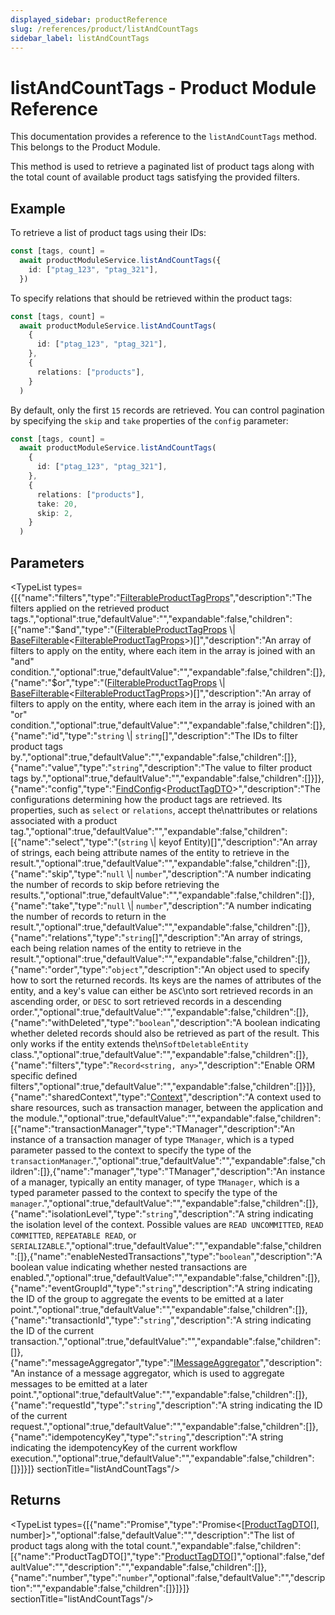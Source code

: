 ```yaml
---
displayed_sidebar: productReference
slug: /references/product/listAndCountTags
sidebar_label: listAndCountTags
---
```



# listAndCountTags - Product Module Reference

This documentation provides a reference to the `listAndCountTags` method. This belongs to the Product Module.

This method is used to retrieve a paginated list of product tags along with the total count of available product tags satisfying the provided filters.

## Example

To retrieve a list of product tags using their IDs:

```ts
const [tags, count] =
  await productModuleService.listAndCountTags({
    id: ["ptag_123", "ptag_321"],
  })
```

To specify relations that should be retrieved within the product tags:

```ts
const [tags, count] =
  await productModuleService.listAndCountTags(
    {
      id: ["ptag_123", "ptag_321"],
    },
    {
      relations: ["products"],
    }
  )
```

By default, only the first `15` records are retrieved. You can control pagination by specifying the `skip` and `take` properties of the `config` parameter:

```ts
const [tags, count] =
  await productModuleService.listAndCountTags(
    {
      id: ["ptag_123", "ptag_321"],
    },
    {
      relations: ["products"],
      take: 20,
      skip: 2,
    }
  )
```

## Parameters

<TypeList types={[{"name":"filters","type":"[FilterableProductTagProps](../../interfaces/product.FilterableProductTagProps.mdx)","description":"The filters applied on the retrieved product tags.","optional":true,"defaultValue":"","expandable":false,"children":[{"name":"$and","type":"([FilterableProductTagProps](../../interfaces/product.FilterableProductTagProps.mdx) \\| [BaseFilterable](../../interfaces/product.BaseFilterable.mdx)&#60;[FilterableProductTagProps](../../interfaces/product.FilterableProductTagProps.mdx)&#62;)[]","description":"An array of filters to apply on the entity, where each item in the array is joined with an \"and\" condition.","optional":true,"defaultValue":"","expandable":false,"children":[]},{"name":"$or","type":"([FilterableProductTagProps](../../interfaces/product.FilterableProductTagProps.mdx) \\| [BaseFilterable](../../interfaces/product.BaseFilterable.mdx)&#60;[FilterableProductTagProps](../../interfaces/product.FilterableProductTagProps.mdx)&#62;)[]","description":"An array of filters to apply on the entity, where each item in the array is joined with an \"or\" condition.","optional":true,"defaultValue":"","expandable":false,"children":[]},{"name":"id","type":"`string` \\| `string`[]","description":"The IDs to filter product tags by.","optional":true,"defaultValue":"","expandable":false,"children":[]},{"name":"value","type":"`string`","description":"The value to filter product tags by.","optional":true,"defaultValue":"","expandable":false,"children":[]}]},{"name":"config","type":"[FindConfig](../../interfaces/product.FindConfig.mdx)&#60;[ProductTagDTO](../../interfaces/product.ProductTagDTO.mdx)&#62;","description":"The configurations determining how the product tags are retrieved. Its properties, such as `select` or `relations`, accept the\nattributes or relations associated with a product tag.","optional":true,"defaultValue":"","expandable":false,"children":[{"name":"select","type":"(`string` \\| keyof Entity)[]","description":"An array of strings, each being attribute names of the entity to retrieve in the result.","optional":true,"defaultValue":"","expandable":false,"children":[]},{"name":"skip","type":"`null` \\| `number`","description":"A number indicating the number of records to skip before retrieving the results.","optional":true,"defaultValue":"","expandable":false,"children":[]},{"name":"take","type":"`null` \\| `number`","description":"A number indicating the number of records to return in the result.","optional":true,"defaultValue":"","expandable":false,"children":[]},{"name":"relations","type":"`string`[]","description":"An array of strings, each being relation names of the entity to retrieve in the result.","optional":true,"defaultValue":"","expandable":false,"children":[]},{"name":"order","type":"`object`","description":"An object used to specify how to sort the returned records. Its keys are the names of attributes of the entity, and a key's value can either be `ASC`\nto sort retrieved records in an ascending order, or `DESC` to sort retrieved records in a descending order.","optional":true,"defaultValue":"","expandable":false,"children":[]},{"name":"withDeleted","type":"`boolean`","description":"A boolean indicating whether deleted records should also be retrieved as part of the result. This only works if the entity extends the\n`SoftDeletableEntity` class.","optional":true,"defaultValue":"","expandable":false,"children":[]},{"name":"filters","type":"`Record<string, any>`","description":"Enable ORM specific defined filters","optional":true,"defaultValue":"","expandable":false,"children":[]}]},{"name":"sharedContext","type":"[Context](../../interfaces/product.Context.mdx)","description":"A context used to share resources, such as transaction manager, between the application and the module.","optional":true,"defaultValue":"","expandable":false,"children":[{"name":"transactionManager","type":"TManager","description":"An instance of a transaction manager of type `TManager`, which is a typed parameter passed to the context to specify the type of the `transactionManager`.","optional":true,"defaultValue":"","expandable":false,"children":[]},{"name":"manager","type":"TManager","description":"An instance of a manager, typically an entity manager, of type `TManager`, which is a typed parameter passed to the context to specify the type of the `manager`.","optional":true,"defaultValue":"","expandable":false,"children":[]},{"name":"isolationLevel","type":"`string`","description":"A string indicating the isolation level of the context. Possible values are `READ UNCOMMITTED`, `READ COMMITTED`, `REPEATABLE READ`, or `SERIALIZABLE`.","optional":true,"defaultValue":"","expandable":false,"children":[]},{"name":"enableNestedTransactions","type":"`boolean`","description":"A boolean value indicating whether nested transactions are enabled.","optional":true,"defaultValue":"","expandable":false,"children":[]},{"name":"eventGroupId","type":"`string`","description":"A string indicating the ID of the group to aggregate the events to be emitted at a later point.","optional":true,"defaultValue":"","expandable":false,"children":[]},{"name":"transactionId","type":"`string`","description":"A string indicating the ID of the current transaction.","optional":true,"defaultValue":"","expandable":false,"children":[]},{"name":"messageAggregator","type":"[IMessageAggregator](../../interfaces/product.IMessageAggregator.mdx)","description":"An instance of a message aggregator, which is used to aggregate messages to be emitted at a later point.","optional":true,"defaultValue":"","expandable":false,"children":[]},{"name":"requestId","type":"`string`","description":"A string indicating the ID of the current request.","optional":true,"defaultValue":"","expandable":false,"children":[]},{"name":"idempotencyKey","type":"`string`","description":"A string indicating the idempotencyKey of the current workflow execution.","optional":true,"defaultValue":"","expandable":false,"children":[]}]}]}  sectionTitle="listAndCountTags"/>

## Returns

<TypeList types={[{"name":"Promise","type":"Promise&#60;[[ProductTagDTO](../../interfaces/product.ProductTagDTO.mdx)[], number]&#62;","optional":false,"defaultValue":"","description":"The list of product tags along with the total count.","expandable":false,"children":[{"name":"ProductTagDTO[]","type":"[ProductTagDTO](../../interfaces/product.ProductTagDTO.mdx)[]","optional":false,"defaultValue":"","description":"","expandable":false,"children":[]},{"name":"number","type":"`number`","optional":false,"defaultValue":"","description":"","expandable":false,"children":[]}]}]}  sectionTitle="listAndCountTags"/>
